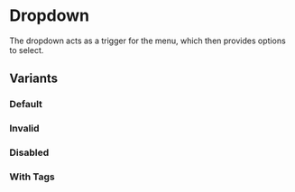 
<Meta of={stories} />

# Dropdown

The dropdown acts as a trigger for the menu, which then provides options to
select.

<Canvas of={stories.Default} />

## Variants

### Default

<Canvas of={stories.Default} />

### Invalid

<Canvas of={stories.Invalid} />

### Disabled

<Canvas of={stories.Disabled} />

### With Tags

<Canvas of={stories.WithTags} />
